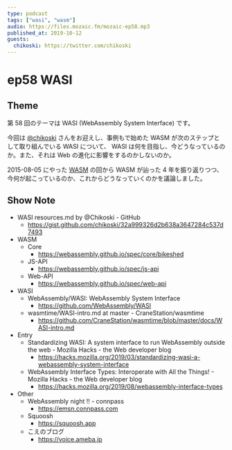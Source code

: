```yaml
---
type: podcast
tags: ["wasi", "wasm"]
audio: https://files.mozaic.fm/mozaic-ep58.mp3
published_at: 2019-10-12
guests:
  chikoski: https://twitter.com/chikoski
---
```


# ep58 WASI

## Theme

第 58 回のテーマは WASI (WebAssembly System Interface) です。

今回は [@chikoski](https://twitter.com/chikoski) さんをお迎えし、事例もで始めた WASM が次のステップとして取り組んでいる WASI について、 WASI は何を目指し、今どうなっているのか。また、それは Web の進化に影響をするのかしないのか。

2015-08-05 にやった [WASM](https://mozaic.fm/episodes/19/es7-sideshow.html) の回から WASM が辿った 4 年を振り返りつつ、今何が起こっているのか、これからどうなっていくのかを議論しました。

## Show Note

- WASI resources.md by @Chikoski - GitHub
  - https://gist.github.com/chikoski/32a999326d2b638a3647284c537d7493
- WASM
  - Core
    - https://webassembly.github.io/spec/core/bikeshed
  - JS-API
    - https://webassembly.github.io/spec/js-api
  - Web-API
    - https://webassembly.github.io/spec/web-api
- WASI
  - WebAssembly/WASI: WebAssembly System Interface
    - https://github.com/WebAssembly/WASI
  - wasmtime/WASI-intro.md at master - CraneStation/wasmtime
    - https://github.com/CraneStation/wasmtime/blob/master/docs/WASI-intro.md
- Entry
  - Standardizing WASI: A system interface to run WebAssembly outside the web - Mozilla Hacks - the Web developer blog
    - https://hacks.mozilla.org/2019/03/standardizing-wasi-a-webassembly-system-interface
  - WebAssembly Interface Types: Interoperate with All the Things! - Mozilla Hacks - the Web developer blog
    - https://hacks.mozilla.org/2019/08/webassembly-interface-types
- Other
  - WebAssembly night !! - connpass
    - https://emsn.connpass.com
  - Squoosh
    - https://squoosh.app
  - こえのブログ
    - https://voice.ameba.jp
